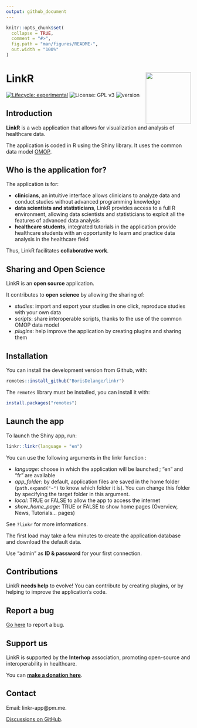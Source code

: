 ```yaml
---
output: github_document
---
```


<!-- README.md is generated from README.Rmd. Please edit that file -->

```r
knitr::opts_chunk$set(
  collapse = TRUE,
  comment = "#>",
  fig.path = "man/figures/README-",
  out.width = "100%"
)
```

# LinkR <a href="https://github.com/BorisDelange/LinkR"><img src="man/figures/hex.png" align="right" width = "123" height="140" /></a>

<!-- badges: start -->
[![Lifecycle: experimental](https://img.shields.io/badge/lifecycle-experimental-orange.svg)](https://lifecycle.r-lib.org/articles/stages.html#experimental) ![License: GPL v3](https://img.shields.io/badge/License-GPLv3-blue.svg) ![version](https://img.shields.io/badge/version-0.2.0.9007-blue)
<!-- badges: end -->

## Introduction

**LinkR** is a web application that allows for visualization and analysis of healthcare data.

The application is coded in R using the Shiny library. It uses the common data model <a href = "https://ohdsi.github.io/CommonDataModel/" target = "_blank">OMOP</a>.

## Who is the application for?

The application is for:

- **clinicians**, an intuitive interface allows clinicians to analyze data and conduct studies without advanced programming knowledge
- **data scientists and statisticians**, LinkR provides access to a full R environment, allowing data scientists and statisticians to exploit all the features of advanced data analysis
- **healthcare students**, integrated tutorials in the application provide healthcare students with an opportunity to learn and practice data analysis in the healthcare field

Thus, LinkR facilitates **collaborative work**.

## Sharing and Open Science

LinkR is an **open source** application.

It contributes to **open science** by allowing the sharing of:

- *studies*: import and export your studies in one click, reproduce studies with your own data
- *scripts*: share interoperable scripts, thanks to the use of the common OMOP data model
- *plugins*: help improve the application by creating plugins and sharing them


## Installation

You can install the development version from Github, with:
``` r
remotes::install_github("BorisDelange/linkr")
```

The `remotes` library must be installed, you can install it with:
``` r
install.packages("remotes")
```

## Launch the app

To launch the Shiny app, run:
```r
linkr::linkr(language = "en")
```

You can use the following arguments in the linkr function :

- *language*: choose in which the application will be launched ; "en" and "fr" are available
- *app_folder*: by default, application files are saved in the home folder (`path.expand("~")` to know which folder it is). You can change this folder by specifying the target folder in this argument.
- *local*: TRUE or FALSE to allow the app to access the internet
- *show_home_page*: TRUE or FALSE to show home pages (Overview, News, Tutorials... pages)

See `?linkr` for more informations.

The first load may take a few minutes to create the application database and download the default data.

Use "admin" as **ID & password** for your first connection.

## Contributions

LinkR **needs help** to evolve! You can contribute by creating plugins, or by helping to improve the application's code.

## Report a bug

<a href = "https://github.com/BorisDelange/LinkR/issues" target = "_blank">Go here</a> to report a bug.

## Support us

LinkR is supported by the **Interhop** association, promoting open-source and interoperability in healthcare. 

You can **<a href = "https://interhop.org/en/dons/" target = "_blank">make a donation here</a>**.

## Contact

Email: linkr-app@pm.me.

<a href = "https://github.com/BorisDelange/LinkR/discussions" target = "_blank">Discussions on GitHub</a>.
